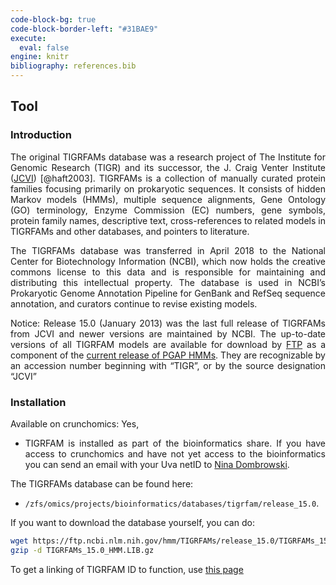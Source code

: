 ---
code-block-bg: true
code-block-border-left: "#31BAE9"
execute:
  eval: false
engine: knitr
bibliography: references.bib
---

<div style="text-align: justify">

## Tool

### Introduction

The original TIGRFAMs database was a research project of The Institute for Genomic Research (TIGR) and its successor, the J. Craig Venter Institute ([JCVI](https://www.jcvi.org/)) [@haft2003]. TIGRFAMs is a collection of manually curated protein families focusing primarily on prokaryotic sequences. It consists of hidden Markov models (HMMs), multiple sequence alignments, Gene Ontology (GO) terminology, Enzyme Commission (EC) numbers, gene symbols, protein family names, descriptive text, cross-references to related models in TIGRFAMs and other databases, and pointers to literature.

The TIGRFAMs database was transferred in April 2018 to the National Center for Biotechnology Information (NCBI), which now holds the creative commons license to this data and is responsible for maintaining and distributing this intellectual property. The database is used in NCBI's Prokaryotic Genome Annotation Pipeline for GenBank and RefSeq sequence annotation, and curators continue to revise existing models.

Notice: Release 15.0 (January 2013) was the last full release of TIGRFAMs from JCVI and newer versions are maintained by NCBI. The up-to-date versions of all TIGRFAM models are available for download by [FTP](https://ftp.ncbi.nlm.nih.gov/hmm/current/) as a component of the [current release of PGAP HMMs](https://ftp.ncbi.nlm.nih.gov/hmm/current/). They are recognizable by an accession number beginning with “TIGR”, or by the source designation “JCVI”

### Installation

Available on crunchomics: Yes,

-   TIGRFAM is installed as part of the bioinformatics share. If you have access to crunchomics and have not yet access to the bioinformatics you can send an email with your Uva netID to [Nina Dombrowski](n.dombrowski@uva.nl).

The TIGRFAMs database can be found here:

-   `/zfs/omics/projects/bioinformatics/databases/tigrfam/release_15.0`.

If you want to download the database yourself, you can do:

```{bash}
wget https://ftp.ncbi.nlm.nih.gov/hmm/TIGRFAMs/release_15.0/TIGRFAMs_15.0_HMM.LIB.gz
gzip -d TIGRFAMs_15.0_HMM.LIB.gz
```

To get a linking of TIGRFAM ID to function, use [this page](https://tigrfams.jcvi.org/cgi-bin/Listing.cgi)